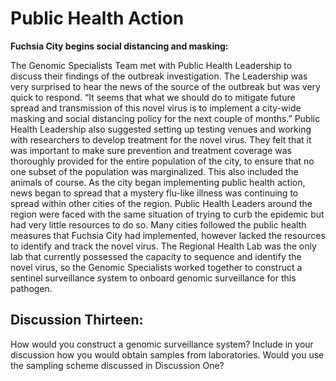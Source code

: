# Public Health Action

**Fuchsia City begins social distancing and masking:**

The Genomic Specialists Team met with Public Health Leadership to discuss their findings of the outbreak investigation. The Leadership was very surprised to hear the news of the source of the outbreak but was very quick to respond. “It seems that what we should do to mitigate future spread and transmission of this novel virus is to implement a city-wide masking and social distancing policy for the next couple of months.” Public Health Leadership also suggested setting up testing venues and working with researchers to develop treatment for the novel virus. They felt that it was important to make sure prevention and treatment coverage was thoroughly provided for the entire population of the city, to ensure that no one subset of the population was marginalized. This also included the animals of course. 
As the city began implementing public health action, news began to spread that a mystery flu-like illness was continuing to spread within other cities of the region. Public Health Leaders around the region were faced with the same situation of trying to curb the epidemic but had very little resources to do so. Many cities followed the public health measures that Fuchsia City had implemented, however lacked the resources to identify and track the novel virus. The Regional Health Lab was the only lab that currently possessed the capacity to sequence and identify the novel virus, so the Genomic Specialists worked together to construct a sentinel surveillance system to onboard genomic surveillance for this pathogen.

## Discussion Thirteen:

How would you construct a genomic surveillance system? Include in your discussion how you would obtain samples from laboratories. Would you use the sampling scheme discussed in Discussion One? 
